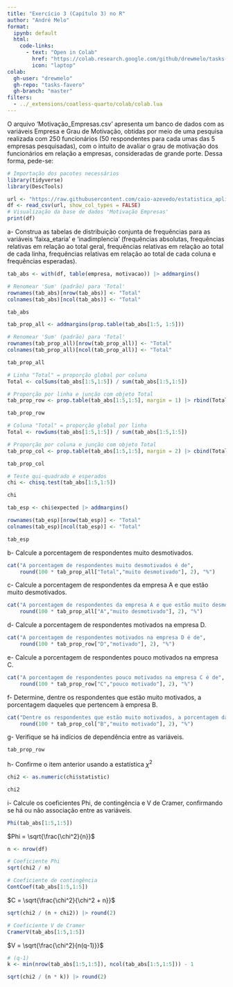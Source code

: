 ```yaml
---
title: "Exercício 3 (Capítulo 3) no R"
author: "André Melo"
format:
  ipynb: default
  html:
    code-links:
      - text: "Open in Colab"
        href: "https://colab.research.google.com/github/drewmelo/tasks-favero/blob/master/cap3_exerc7.ipynb"
        icon: "laptop"
colab:
  gh-user: "drewmelo"
  gh-repo: "tasks-favero"
  gh-branch: "master"
filters:
  - ../_extensions/coatless-quarto/colab/colab.lua
---
```


O arquivo 'Motivação_Empresas.csv' apresenta um banco de dados com as variáveis Empresa e Grau de Motivação, obtidas por meio de uma pesquisa realizada com 250 funcionários (50 respondentes para cada umas das 5 empresas pesquisadas), com o intuito de avaliar o grau de motivação dos funcionários em relação a empresas, consideradas de grande porte. Dessa forma, pede-se:

```r
# Importação dos pacotes necessários
library(tidyverse)
library(DescTools)
```


```r
url <- "https://raw.githubusercontent.com/caio-azevedo/estatistica_aplicada/refs/heads/main/Semana%201/Motiva%C3%A7%C3%A3o_Empresas.csv"
df <- read_csv(url, show_col_types = FALSE)
# Visualização da base de dados 'Motivação Empresas'
print(df)
```

a- Construa as tabelas de distribuição conjunta de frequências para as variáveis 'faixa_etaria' e 'inadimplencia' (frequências absolutas, frequências relativas em relação ao total geral, frequências relativas em relação ao total de cada linha, frequências relativas em relação ao total de cada coluna e frequências esperadas).

```r
tab_abs <- with(df, table(empresa, motivacao)) |> addmargins()

# Renomear 'Sum' (padrão) para 'Total'
rownames(tab_abs)[nrow(tab_abs)] <- "Total"
colnames(tab_abs)[ncol(tab_abs)] <- "Total"

tab_abs
```


```r
tab_prop_all <- addmargins(prop.table(tab_abs[1:5, 1:5]))

# Renomear 'Sum' (padrão) para 'Total'
rownames(tab_prop_all)[nrow(tab_prop_all)] <- "Total"
colnames(tab_prop_all)[ncol(tab_prop_all)] <- "Total"

tab_prop_all
```


```r
# Linha "Total" = proporção global por coluna
Total <- colSums(tab_abs[1:5,1:5]) / sum(tab_abs[1:5,1:5])

# Proporção por linha e junção com objeto Total
tab_prop_row <- prop.table(tab_abs[1:5,1:5], margin = 1) |> rbind(Total) |> round(3)

tab_prop_row
```


```r
# Coluna "Total" = proporção global por linha
Total <- rowSums(tab_abs[1:5,1:5]) / sum(tab_abs[1:5,1:5])

# Proporção por coluna e junção com objeto Total
tab_prop_col <- prop.table(tab_abs[1:5,1:5], margin = 2) |> cbind(Total) |> round(3)

tab_prop_col
```


```r
# Teste qui-quadrado e esperados
chi <- chisq.test(tab_abs[1:5,1:5])

chi
```


```r
tab_esp <- chi$expected |> addmargins()

rownames(tab_esp)[nrow(tab_esp)] <- "Total"
colnames(tab_esp)[ncol(tab_esp)] <- "Total"

tab_esp
```

b- Calcule a porcentagem de respondentes muito desmotivados.
```r
cat("A porcentagem de respondentes muito desmotivados é de",
    round(100 * tab_prop_all["Total","muito desmotivado"], 2), "%")
```

c- Calcule a porcentagem de respondentes da empresa A e que estão muito desmotivados.
```r
cat("A porcentagem de respondentes da empresa A e que estão muito desmotivados é de",
    round(100 * tab_prop_all["A","muito desmotivado"], 2), "%")
```

d- Calcule a porcentagem de respondentes motivados na empresa D.
```r
cat("A porcentagem de respondentes motivados na empresa D é de",
    round(100 * tab_prop_row["D","motivado"], 2), "%")
```

e- Calcule a porcentagem de respondentes pouco motivados na empresa C.
```r
cat("A porcentagem de respondentes pouco motivados na empresa C é de",
    round(100 * tab_prop_row["C","pouco motivado"], 2), "%")
```

f- Determine, dentre os respondentes que estão muito motivados, a porcentagem daqueles que pertencem à empresa B.
```r
cat("Dentre os respondentes que estão muito motivados, a porcentagem daqueles que pertencem à empresa B é de",
    round(100 * tab_prop_col["B","muito motivado"], 2), "%")
```

g- Verifique se há indícios de dependência entre as variáveis.
```r
tab_prop_row
```

h- Confirme o item anterior usando a estatística $\chi^2$
```r
chi2 <- as.numeric(chi$statistic)

chi2
```

i- Calcule os coeficientes Phi, de contingência e V de Cramer, confirmando se há ou não associação entre as variáveis.
```r
Phi(tab_abs[1:5,1:5])
```

$Phi = \sqrt{\frac{\chi^2}{n}}$
```r
n <- nrow(df)

# Coeficiente Phi
sqrt(chi2 / n)
```


```r
# Coeficiente de contingência
ContCoef(tab_abs[1:5,1:5])
```

$C = \sqrt{\frac{\chi^2}{\chi^2 + n}}$
```r
sqrt(chi2 / (n + chi2)) |> round(2)
```

```r
# Coeficiente V de Cramer
CramerV(tab_abs[1:5,1:5])
```

$V = \sqrt{\frac{\chi^2}{n(q-1)}}$
```r
# (q-1)
k <- min(nrow(tab_abs[1:5,1:5]), ncol(tab_abs[1:5,1:5])) - 1

sqrt(chi2 / (n * k)) |> round(2)
```